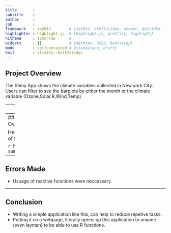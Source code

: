 ```yaml
---
title       : 
subtitle    : 
author      : 
job         : 
framework   : io2012        # {io2012, html5slides, shower, dzslides, ...}
highlighter : highlight.js  # {highlight.js, prettify, highlight}
hitheme     : tomorrow      # 
widgets     : []            # {mathjax, quiz, bootstrap}
mode        : selfcontained # {standalone, draft}
knit        : slidify::knit2slides
---
```



## Project Overview

The Shiny App shows the climate variables collected in New york City. Users can filter to see the barplots by either the month or the 
climate variable (Ozone,Solar.R,Wind,Temp)

---
## Details

Quoted from R's documentation when 
```r
?airquality
```
Daily readings of the following air quality values for May 1, 1973 (a Tuesday) to September 30, 1973.
-Ozone: Mean ozone in parts per billion from 1300 to 1500 hours at Roosevelt Island
-Solar.R: Solar radiation in Langleys in the frequency band 4000-7700 Angstroms from 0800 to 1200 hours at Central Park
-Wind: Average wind speed in miles per hour at 0700 and 1000 hours at LaGuardia Airport
-Temp: Maximum daily temperature in degrees Fahrenheit at La Guardia Airport.

---
## Data set Overview

Here is the overview of the dataset.

```r
head(airquality)
summary(airquality)
```

---
## Errors Made

- Usuage of reactive functions were neccessary.

---
## Conclusion
- Writing a simple application like this, can help to reduce repetive tasks.
- Putting it on a webpage, literally opens up this application to anyone (even layman) to be able to use R functions.




